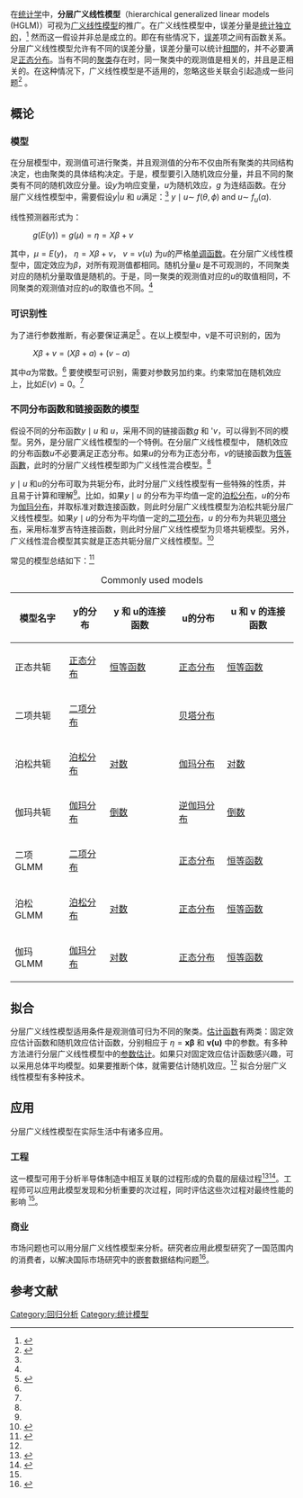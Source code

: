 
在[[统计学|统计学]]中，'''分层广义线性模型'''（hierarchical generalized linear models (HGLM)）可视为[[广义线性模型|广义线性模型]]的推广。在广义线性模型中，误差分量是[[统计独立性|统计独立的]]，<ref>{{cite book|title=Generalized Linear Models|year=1989|publisher=Chapman and Hall/CRC|isbn=0-412-31760-5}}</ref> 然而这一假设并非总是成立的。即在有些情况下，[[误差|误差]]项之间有函数关系。分层广义线性模型允许有不同的误差分量，误差分量可以统计[[相關_(概率論)|相關]]的，并不必要满足[[正态分布|正态分布]]。当有不同的[[聚类分析|聚类]]存在时，同一聚类中的观测值是相关的，并且是正相关的。在这种情况下，广义线性模型是不适用的，忽略这些关联会引起造成一些问题<ref name=CDA>{{cite book|last=Agresti|first=Alan|title=Categorical Data Analysis|year=2002|publisher=John Wiley & Sons, Inc.|location=Hoboken, New Jersey|isbn=0-471-36093-7}}</ref>  。

==概论==
===模型===
在分层模型中，观测值可进行聚类，并且观测值的分布不仅由所有聚类的共同结构决定，也由聚类的具体结构决定。于是，模型要引入随机效应分量，并且不同的聚类有不同的随机效应分量。设<math>y</math>为响应变量，<math>u</math>为随机效应，<math>g</math> 为连结函数。在分层广义线性模型中，需要假设<math>y|u</math> 和 <math>u</math>满足：<ref name=paper1996></ref> <math> 
y\mid u \sim\ f(\theta,\,\phi)
</math> and <math>
u \sim\ f_u(\alpha).
</math>

线性预测器形式为：

: <math>
g(E(y)) = g(\mu) = \eta = X \beta + v \,
</math>
其中，<math> \mu = E(y)  </math>，  <math> \eta = X \beta + v  </math>， <math>v = v(u)</math> 为<math>u</math>的严格[[单调函数|单调函数]]。在分层广义线性模型中，固定效应为<math> \beta </math>，对所有观测值都相同。随机分量<math>u</math> 是不可观测的，不同聚类对应的随机分量取值是随机的。于是，同一聚类的观测值对应的<math>u</math>的取值相同，不同聚类的观测值对应的<math>u</math>的取值也不同。<ref name=CDA></ref>

===可识别性===
为了进行参数推断，有必要保证满足{{link-en|可识别性|Identifiability}}<ref name=identifiability>{{cite journal|coauthors=Elizabeth S. Allman, Catherine Matias, and John A. Rhodes|title=Identifiability of Parameters in Latent Structure Models with Many Observed Variables|journal=The Annals of Statistics|year=2009|volume=Vol. 37, No. 6A,|pages=3099–3132|arxiv=0809.5032|bibcode=2008arXiv0809.5032A|author1=Allman|first1=Elizabeth S.|last2=Matias|last3=Rhodes|doi=10.1214/09-AOS689|issue=6A}}</ref> 。在以上模型中，v是不可识别的，因为

: <math>
X \beta + v = (X \beta + a) + (v - a) \,
</math>
其中<math>a</math>为常数。<ref name=paper1996></ref> 要使模型可识别，需要对参数另加约束。约束常加在随机效应上，比如<math>E(v)=0</math>。<ref name=paper1996></ref>
===不同分布函数和链接函数的模型===
假设不同的分布函数<math>y\mid u</math>  和 <math>u</math>，采用不同的链接函数<math>g</math> 和 '<math>v</math>，可以得到不同的模型。另外，{{link-en| 广义线性混合模型|generalized linear mixed model}}是分层广义线性模型的一个特例。在分层广义线性模型中， 随机效应的分布函数<math>u</math>不必要满足正态分布。如果<math>u</math>的分布为正态分布，<math>v</math>的链接函数为[[恆等函數|恆等函數]]，此时的分层广义线性模型即为广义线性混合模型。<ref name=paper1996></ref> 

<math>y\mid u</math> 和<math>u</math>的分布可取为共轭分布，此时分层广义线性模型有一些特殊的性质，并且易于计算和理解<ref name=paper1996></ref>。比如，如果<math>y\mid u</math> 的分布为平均值一定的[[泊松分布|泊松分布]]，<math>u</math>的分布为[[伽玛分布|伽玛分布]]，并取标准对数连接函数，则此时分层广义线性模型为泊松共轭分层广义线性模型。如果<math>y\mid u</math>的分布为平均值一定的[[二项分布|二项分布]]，<math>u</math> 的分布为共轭[[贝塔分布|贝塔分布]]，采用标准罗吉特连接函数，则此时分层广义线性模型为贝塔共轭模型。另外，广义线性混合模型其实就是正态共轭分层广义线性模型。<ref name=paper1996>{{cite journal|authors=Y. Lee and J. A. Nelder|title=Hierarchical Generalized Linear Models|journal=Journal of the Royal Statistical Society, Series B|year=1996|volume=Vol. 58, No. 4|pages=619–678|jstor=2346105}}</ref>  

常见的模型总结如下：<ref>{{cite journal|authors=Lars Rönnegård, Xia Shen and Moudud Alam|title=hglm: A Package for Fitting Hierarchical Generalized Linear Models|journal=The R Journal|date=Dec 2010|volume=Vol. 2/2}}</ref>  
{| class="wikitable" style="background:white;"
|+ Commonly used models 
! 模型名字 !! y的分布 !! y 和 u的连接函数 !! u的分布 !!  u 和 v 的连接函数
|-
| 正态共轭 
| [[正态分布|正态分布]] || [[恒等函数|恒等函数]]
| [[正态分布|正态分布]] || [[恒等函数|恒等函数]]
|-
| 二项共轭
| [[二项分布|二项分布]] || {{link-en|邏吉特函數|logit|罗吉特}}
| [[贝塔分布|贝塔分布]] || {{link-en|邏吉特函數|logit|罗吉特}}
|-
| 泊松共轭
| [[泊松分布|泊松分布]] || [[对数|对数]]
| [[伽玛分布|伽玛分布]] || [[对数|对数]]
|-
| 伽玛共轭
| [[伽玛分布|伽玛分布]] || [[倒数|倒数]]
| [[逆伽玛分布|逆伽玛分布]] || [[倒数|倒数]]
|-
| 二项GLMM
| [[二项分布|二项分布]] || {{link-en|邏吉特函數|logit|罗吉特}}
| [[正态分布|正态分布]] || [[恒等函数|恒等函数]]
|-
| 泊松 GLMM
| [[泊松分布|泊松分布]] || [[对数|对数]]
| [[正态分布|正态分布]] || [[恒等函数|恒等函数]]
|-
| 伽玛 GLMM
| [[伽玛分布|伽玛分布]] || [[对数|对数]]
| [[正态分布|正态分布]] || [[恒等函数|恒等函数]]
|}

==拟合==
分层广义线性模型适用条件是观测值可归为不同的聚类。[[估计函数|估计函数]]有两类：固定效应估计函数和随机效应估计函数，分别相应于 <math>
\eta = \mathbf{x}\boldsymbol\beta
 </math> 
和 <math>
\mathbf{v(u)}
 </math> 中的参数。有多种方法进行分层广义线性模型中的[[参数估计|参数估计]]。如果只对固定效应估计函数感兴趣，可以采用总体平均模型。如果要推断个体，就需要估计随机效应。<ref name=CDA></ref> 拟合分层广义线性模型有多种技术。

==应用==
分层广义线性模型在实际生活中有诸多应用。
===工程===
这一模型可用于分析半导体制造中相互关联的过程形成的负载的层级过程<ref name=engg>{{cite journal|author1=Naveen Kumar|author2 = Christina Mastrangelo|author3=Doug Montgomery|title=Hierarchical Modeling Using Generalized Linear Models|journal=Quality and Reliability Engineering International|year=2011}}</ref><ref>{{cite journal|author1 = Chung Kwan Shin |author2 = Sang Chan Park|title=A machine learning approach to yield management in semiconductor manufacturing|journal=International Journal of Production Research|year=2000|volume=38|pages=4261–4271|doi=10.1080/00207540050205073|issue=17}}</ref>。工程师可以应用此模型发现和分析重要的次过程，同时评估这些次过程对最终性能的影响 <ref name=engg></ref>。


===商业===
市场问题也可以用分层广义线性模型来分析。研究者应用此模型研究了一国范围内的消费者，以解决国际市场研究中的嵌套数据结构问题<ref name=mktresearch>{{cite journal|coauthors=Burcu Tasoluk, Cornelia Dröge, Roger J. Calantone|title=Interpreting interrelations across multiple levels in HGLM models: An application in international marketing research|journal=International Marketing Review|year=2011|volume=Vol. 28 Iss: 1,|pages=pp. 34–56|url=http://www.emeraldinsight.com/journals.htm?articleid=1911622&show=abstract|doi=10.1108/02651331111107099|last1=Tasoluk|first1=Burcu}}</ref>。

==参考文献==
{{reflist}}

[[Category:回归分析|Category:回归分析]]
[[Category:统计模型|Category:统计模型]]